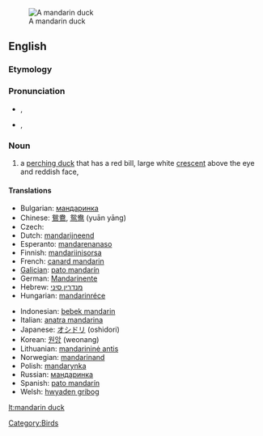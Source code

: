 [[Image:Mandarin.duck.arp.jpg|thumb|A mandarin duck]]
==English==

===Etymology===
{{rfe}}

===Pronunciation===
* {{a|UK}} {{IPA|/ˈmændərɪn dʌk/}}, {{SAMPA|/"m{nd@rIn dVk/}}
* {{a|US}} {{IPA|/ˈmændərɪn dʌk/}}, {{SAMPA|/"m{nd@rIn dVk/}}
*: {{rhymes|ʌk}}

===Noun===
{{wikipedia}}
{{en-noun|sg=[[mandarin]] [[duck]]}}

# a [[perching duck]] that has a red bill, large white [[crescent]] above the eye and reddish face, {{spelink|Aix galericulata}}

====Translations====
{{trans-top|bird}}
* Bulgarian: [[мандаринка]] {{f}}
* Chinese: [[鴛鴦]], [[鸳鸯]] (yuān yāng)
* Czech: {{t-|cs|kachnička mandarinská|f}}
* Dutch: [[mandarijneend]]
* Esperanto: [[mandarenanaso]]
* Finnish: [[mandariinisorsa]]
* French: [[canard mandarin]] {{m}}
* [[Galician]]: [[pato mandarín]] {{m}}
* German: [[Mandarinente]] {{f}}
* Hebrew: [[מנדרין סיני]] {{m}}
* Hungarian: [[mandarinréce]]
{{trans-mid}}
* Indonesian: [[bebek mandarin]]
* Italian: [[anatra mandarina]] {{f}}
* Japanese: [[オシドリ]] (oshidori)
* Korean: [[원앙]] (weonang)
* Lithuanian: [[mandarininė antis]]
* Norwegian: [[mandarinand]]
* Polish: [[mandarynka]] {{f}}
* Russian: [[мандаринка]] {{f}}
* Spanish: [[pato mandarín]] {{m}}
* Welsh: [[hwyaden gribog]]
{{trans-bottom}}

[[Category:Birds]]

[[lt:mandarin duck]]